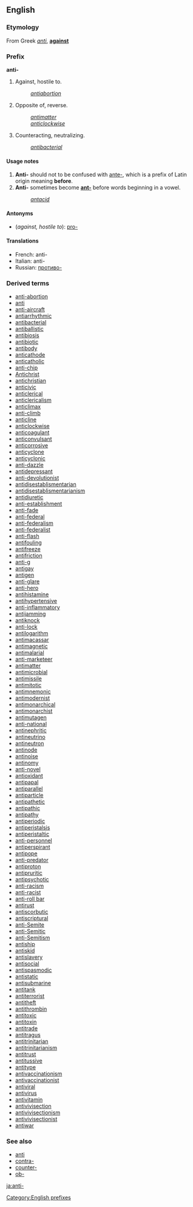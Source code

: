 ==English==
===Etymology===
From Greek ''[[anti]]'', '''[[against]]''' 

===Prefix===
'''anti-'''

#Against, hostile to.
#:''[[antiabortion]]''
#Opposite of, reverse.
#:''[[antimatter]]''
#:''[[anticlockwise]]''
#Counteracting, neutralizing.
#:''[[antibacterial]]''

====Usage notes====
#'''Anti-''' should not to be confused with [[ante-]], which is a prefix of Latin origin meaning '''before'''.
#'''Anti-''' sometimes become '''[[ant-]]''' before words beginning in a vowel.
#:''[[antacid]]''

====Antonyms====
*(''against, hostile to''): [[pro-]]

====Translations====
*French: anti-
*Italian: anti-
*Russian: [[противо-]]

===Derived terms===
<!--Don't add terms in which the prefix is ant- : add these to [[ant-]] instead-->
*[[anti-abortion]]
*[[anti]]
*[[anti-aircraft]]
*[[antiarrhythmic]]
*[[antibacterial]]
*[[antiballistic]]
*[[antibiosis]]
*[[antibiotic]]
*[[antibody]]
*[[anticathode]]
*[[anticatholic]]
*[[anti-chip]]
*[[Antichrist]]
*[[antichristian]]
*[[anticivic]]
*[[anticlerical]]
*[[anticlericalism]]
*[[anticlimax]]
*[[anti-climb]]
*[[anticline]]
*[[anticlockwise]]
*[[anticoagulant]]
*[[anticonvulsant]]
*[[anticorrosive]]
*[[anticyclone]]
*[[anticyclonic]]
*[[anti-dazzle]]
*[[antidepressant]]
*[[anti-devolutionist]]
*[[antidisestablismentarian]]
*[[antidisestablismentarianism]]
*[[antidiuretic]]
*[[anti-establishment]]
*[[anti-fade]]
*[[anti-federal]]
*[[anti-federalism]]
*[[anti-federalist]]
*[[anti-flash]]
*[[antifouling]]
*[[antifreeze]]
*[[antifriction]]
*[[anti-g]]
*[[antigay]]
*[[antigen]]
*[[anti-glare]]
*[[anti-hero]]
*[[antihistamine]]
*[[antihypertensive]]
*[[anti-inflammatory]]
*[[antijamming]]
*[[antiknock]]
*[[anti-lock]]
*[[antilogarithm]]
*[[antimacassar]]
*[[antimagnetic]]
*[[antimalarial]]
*[[anti-marketeer]]
*[[antimatter]]
*[[antimicrobial]]
*[[antimissile]]
*[[antimitotic]]
*[[antimnemonic]]
*[[antimodernist]]
*[[antimonarchical]]
*[[antimonarchist]]
*[[antimutagen]]
*[[anti-national]]
*[[antinephritic]]
*[[antineutrino]]
*[[antineutron]]
*[[antinode]]
*[[antinoise]]
*[[antinomy]]
*[[anti-novel]]
*[[antioxidant]]
*[[antipapal]]
*[[antiparallel]]
*[[antiparticle]]
*[[antipathetic]]
*[[antipathic]]
*[[antipathy]]
*[[antiperiodic]]
*[[antiperistalsis]]
*[[antiperistaltic]]
*[[anti-personnel]]
*[[antiperspirant]]
*[[antipope]]
*[[anti-predator]]
*[[antiproton]]
*[[antipruritic]]
*[[antipsychotic]]
*[[anti-racism]]
*[[anti-racist]]
*[[anti-roll bar]]
*[[antirust]]
*[[antiscorbutic]]
*[[antiscriptural]]
*[[anti-Semite]]
*[[anti-Semitic]]
*[[anti-Semitism]]
*[[antiship]]
*[[antiskid]]
*[[antislavery]]
*[[antisocial]]
*[[antispasmodic]]
*[[antistatic]]
*[[antisubmarine]]
*[[antitank]]
*[[antiterrorist]]
*[[antitheft]]
*[[antithrombin]]
*[[antitoxic]]
*[[antitoxin]]
*[[antitrade]]
*[[antitragus]]
*[[antitrinitarian]]
*[[antitrinitarianism]]
*[[antitrust]]
*[[antitussive]]
*[[antitype]]
*[[antivaccinationism]]
*[[antivaccinationist]]
*[[antiviral]]
*[[antivirus]]
*[[antivitamin]]
*[[antivivisection]]
*[[antivivisectionism]]
*[[antivivisectionist]]
*[[antiwar]]

===See also===
*[[anti]]<!--adjective and noun-->
*[[contra-]]
*[[counter-]]
*[[ob-]]

[[Category:English prefixes]]

[[ja:anti-]]